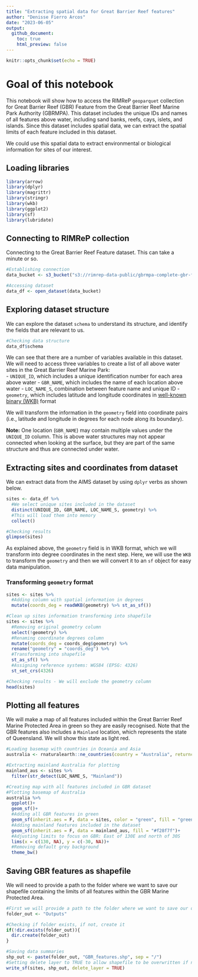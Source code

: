 ---
title: "Extracting spatial data for Great Barrier Reef features"
author: "Denisse Fierro Arcos"
date: "2023-06-05"
output: 
  github_document:
    toc: true
    html_preview: false
---

```{r setup, include=FALSE}
knitr::opts_chunk$set(echo = TRUE)
```

# Goal of this notebook

This notebook will show how to access the RIMReP `geoparquet` collection for Great Barrier Reef (GBR) Feature from the Great Barrier Reef Marine Park Authority (GBRMPA). This dataset includes the unique IDs and names of all features above water, including sand banks, reefs, cays, islets, and islands. Since this dataset includes spatial data, we can extract the spatial limits of each feature included in this dataset.

We could use this spatial data to extract environmental or biological information for sites of our interest.

## Loading libraries

```{r libraries, results = "hide", message = F, warning = F}
library(arrow)
library(dplyr)
library(magrittr)
library(stringr)
library(wkb)
library(ggplot2)
library(sf)
library(lubridate)
```

## Connecting to RIMReP collection

Connecting to the Great Barrier Reef Feature dataset. This can take a minute or so.

```{r connect}
#Establishing connection
data_bucket <- s3_bucket("s3://rimrep-data-public/gbrmpa-complete-gbr-features")

#Accessing dataset
data_df <- open_dataset(data_bucket)
```

## Exploring dataset structure

We can explore the dataset `schema` to understand its structure, and identify the fields that are relevant to us.

```{r explore}
#Checking data structure
data_df$schema
```
We can see that there are a number of variables available in this dataset. We will need to access three variables to create a list of all above water sites in the Great Barrier Reef Marine Park:  
- `UNIQUE_ID`, which includes a unique identification number for each area above water
- `GBR_NAME`, which includes the name of each location above water
- `LOC_NAME_S`, combination between feature name and unique ID
- `geometry`, which includes latitude and longitude coordinates in [well-known binary (WKB)](https://loc.gov/preservation/digital/formats/fdd/fdd000549.shtml) format
  
We will transform the information in the `geometry` field into coordinate pairs (i.e., latitude and longitude in degrees for each node along its boundary).  
  
**Note:** One location (`GBR_NAME`) may contain multiple values under the `UNIQUE_ID` column. This is above water structures may not appear connected when looking at the surface, but they are part of the same structure and thus are connected under water.
  
## Extracting sites and coordinates from dataset

We can extract data from the AIMS dataset by using `dplyr` verbs as shown below.

```{r sites_bin}
sites <- data_df %>% 
  #We select unique sites included in the dataset
  distinct(UNIQUE_ID, GBR_NAME, LOC_NAME_S, geometry) %>%
  #This will load them into memory
  collect()

#Checking results
glimpse(sites)
```
As explained above, the `geometry` field is in WKB format, which we will transform into degree coordinates in the next step. Here, we will use the `WKB` to transform the `geometry` and then we will convert it to an `sf` object for easy data manipulation.

### Transforming `geometry` format
```{r sites_deg}
sites <- sites %>% 
  #Adding column with spatial information in degrees
  mutate(coords_deg = readWKB(geometry) %>% st_as_sf())

#Clean up sites information transforming into shapefile
sites <- sites %>%
  #Removing original geometry column
  select(!geometry) %>% 
  #Renaming coordinate degrees column
  mutate(coords_deg = coords_deg$geometry) %>% 
  rename("geometry" = "coords_deg") %>% 
  #Transforming into shapefile
  st_as_sf() %>% 
  #Assigning reference systems: WGS84 (EPSG: 4326)
  st_set_crs(4326)

#Checking results - We will exclude the geometry column
head(sites)
```

## Plotting all features 

We will make a map of all features included within the Great Barrier Reef Marine Protected Area in green so they are easily recognised. Note that the GBR features also includes a `Mainland` location, which represents the state of Queensland. We will show this state as light red.

```{r map_sites}
#Loading basemap with countries in Oceania and Asia
australia <- rnaturalearth::ne_countries(country = "Australia", returnclass = "sf")

#Extracting mainland Australia for plotting
mainland_aus <- sites %>% 
  filter(str_detect(LOC_NAME_S, "Mainland"))

#Creating map with all features included in GBR dataset
#Plotting basemap of Australia
australia %>% 
  ggplot()+
  geom_sf()+
  #Adding all GBR features in green
  geom_sf(inherit.aes = F, data = sites, color = "green", fill = "green")+
  #Adding mainland features included in the dataset
  geom_sf(inherit.aes = F, data = mainland_aus, fill = "#f28f7f")+
  #Adjusting limits to focus on GBR: East of 130E and north of 30S
  lims(x = c(130, NA), y = c(-30, NA))+
  #Removing default grey background
  theme_bw()
```

## Saving GBR features as shapefile
We will need to provide a path to the folder where we want to save our shapefile containing the limits of all features within the GBR Marine Protected Area.

```{r saving_outputs, eval = F}
#First we will provide a path to the folder where we want to save our data
folder_out <- "Outputs"

#Checking if folder exists, if not, create it
if(!dir.exists(folder_out)){
  dir.create(folder_out)
}

#Saving data summaries
shp_out <- paste(folder_out, "GBR_features.shp", sep = "/")
#Setting delete layer to TRUE to allow shapefile to be overwritten if needed
write_sf(sites, shp_out, delete_layer = TRUE)
```

